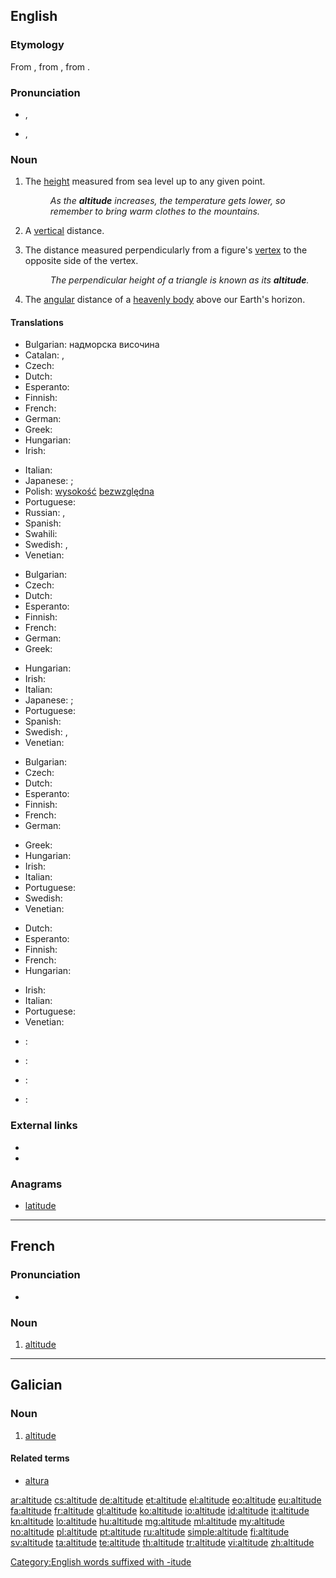==English==
{{wikipedia}}

===Etymology===
From {{etyl|enm|en}}, from {{etyl|la|en}} {{term|altitudo||height|lang=la}}, from {{term|altus||high|lang=la}}.

===Pronunciation===
* {{a|UK}} {{IPA|/ˈælt.ɪˌtjuːd/}}, {{X-SAMPA|/"{lt.I%tju:d/}}
* {{a|US}} {{IPA|/ˈæltəˌtud/}}, {{X-SAMPA|/"{l.t@%tud/}}

===Noun===
{{en-noun}}

# The [[height]] measured from sea level up to any given point.
#: ''As the '''altitude''' increases, the temperature gets lower, so remember to bring warm clothes to the mountains.''
# A [[vertical]] distance.
# {{geometry}} The distance measured perpendicularly from a figure's [[vertex]] to the opposite side of the vertex.
#: ''The perpendicular height of a triangle is known as its '''altitude'''.''
# {{astronomy}} The [[angular]] distance of a [[heavenly body]] above our Earth's horizon.

====Translations====
{{trans-top|height measured from sea}}
* Bulgarian: надморска височина
* Catalan: {{t|ca|altitud|f}}, {{t|ca|alçada|f}}
* Czech: {{t-|cs|nadmořská výška|f}}
* Dutch: {{t+|nl|hoogte}}
* Esperanto: {{t-|eo|alteco|xs=Esperanto}}
* Finnish: {{t+|fi|korkeus}}
* French: {{t+|fr|altitude|f}}
* German: {{t+|de|Höhe|f}}
* Greek: {{t+|el|υψόμετρο|n|tr=ypsómetro}}
* Hungarian: {{t+|hu|magasság}}
* Irish: {{t-|ga|airde|f|xs=Irish}}
{{trans-mid}}
* Italian: {{t-|it|altitudine|f}}
* Japanese: {{t|ja|海抜|tr=kaibatsu}}; {{t+|ja|高度|tr=kōdo}}
* Polish: [[wysokość]] [[bezwzględna]] {{f}}
* Portuguese: {{t+|pt|altitude|f}}
* Russian: {{t+|ru|высота|f|tr=vysotá}}, {{t|ru|высота над уровнем моря|f|tr=vysotá nad úrovnem mórja}}
* Spanish: {{t|es|altitud|p}}
* Swahili: {{t|sw|kimo}}
* Swedish: {{t-|sv|altitud|c}},  {{t+|sv|höjd|c}}
* Venetian: {{tø|vec|altézsa|f}}
{{trans-bottom}}

{{trans-top|distance measured upwards}}
* Bulgarian: {{t|bg|височина}}
* Czech: {{t-|cs|výška|f}}
* Dutch: {{t+|nl|hoogte}}
* Esperanto: {{t-|eo|alteco|xs=Esperanto}}
* Finnish: {{t+|fi|korkeus}}
* French: {{t+|fr|altitude|f}}
* German: {{t+|de|Höhe|f}}
* Greek: {{t+|el|ύψος|n|tr=ýpsos}}
{{trans-mid}}
* Hungarian: {{t+|hu|magasság}}
* Irish: {{t-|ga|airde|f|xs=Irish}}
* Italian: {{t+|it|altezza|f}}
* Japanese: {{t|ja|高さ|tr=takasa}}; {{t+|ja|高度|tr=kōdo}}
* Portuguese: {{t+|pt|altitude|f}}
* Spanish: {{t|es|altura|f}}
* Swedish: {{t+|sv|höjd|c}}, {{t-|sv|altitud|c}}
* Venetian: {{tø|vec|altézsa|f}}
{{trans-bottom}}

{{trans-top|distance measured perpendicularly from a figure's vertex to the opposite side of the vertex}}
* Bulgarian: {{t|bg|височина}}
* Czech: {{t-|cs|výška|f}}
* Dutch: {{t+|nl|hoogte}}
* Esperanto: {{t-|eo|alteco|xs=Esperanto}}
* Finnish: {{t+|fi|korkeus}}
* French: {{t+|fr|hauteur|f}}
* German: {{t+|de|Höhe|f}}
{{trans-mid}}
* Greek: {{t+|el|ύψος|n|tr=ýpsos}}
* Hungarian: {{t+|hu|magasság}}
* Irish: {{t-|ga|airde|f|xs=Irish}}
* Italian: {{t+|it|altezza|f}}
* Portuguese: {{t+|pt|altitude|f}}
* Swedish: {{t+|sv|höjd|c}}
* Venetian: {{tø|vec|altézsa|f}}
{{trans-bottom}}

{{trans-top|distance measured angularly of a heavenly body}}
* Dutch: {{t+|nl|hoogte}}
* Esperanto: {{t-|eo|alteco|xs=Esperanto}}
* Finnish: {{t+|fi|korkeus}}
* French: {{t+|fr|altitude|f}}
* Hungarian: {{t+|hu|magasság}}
{{trans-mid}}
* Irish: {{t-|ga|airde|f|xs=Irish}}
* Italian: {{t+|it|altezza|f}}
* Portuguese: {{t+|pt|altitude|f}}
* Venetian: {{tø|vec|altézsa|f}}
{{trans-bottom}}

{{checktrans-top}}
* {{ttbc|zh}}: {{t-|cmn|海拔|sc=Hani}}
* {{ttbc|ia}}: {{t-|ia|altitude|xs=Interlingua}}
{{trans-mid}}
* {{ttbc|ko}}: {{t|ko|고도|sc=Hang|tr=godo}}
* {{ttbc|ckb}}: {{t|ku|به‌رزی|sc=ku-Arab}} {{rfr|lang=ku}}
{{trans-bottom}}

===External links===
* {{R:Webster 1913}}
* {{R:Century 1911}}

===Anagrams===
* [[latitude]]

[[Category:English words suffixed with -itude]]

----

==French==

===Pronunciation===
* {{audio|Fr-altitude.ogg|Audio}}

===Noun===
{{fr-noun|f}}

# [[#English|altitude]]

----

==Galician==

===Noun===
{{gl-noun|f}}

# [[#English|altitude]]

====Related terms====
* [[altura]]

[[ar:altitude]]
[[cs:altitude]]
[[de:altitude]]
[[et:altitude]]
[[el:altitude]]
[[eo:altitude]]
[[eu:altitude]]
[[fa:altitude]]
[[fr:altitude]]
[[gl:altitude]]
[[ko:altitude]]
[[io:altitude]]
[[id:altitude]]
[[it:altitude]]
[[kn:altitude]]
[[lo:altitude]]
[[hu:altitude]]
[[mg:altitude]]
[[ml:altitude]]
[[my:altitude]]
[[no:altitude]]
[[pl:altitude]]
[[pt:altitude]]
[[ru:altitude]]
[[simple:altitude]]
[[fi:altitude]]
[[sv:altitude]]
[[ta:altitude]]
[[te:altitude]]
[[th:altitude]]
[[tr:altitude]]
[[vi:altitude]]
[[zh:altitude]]